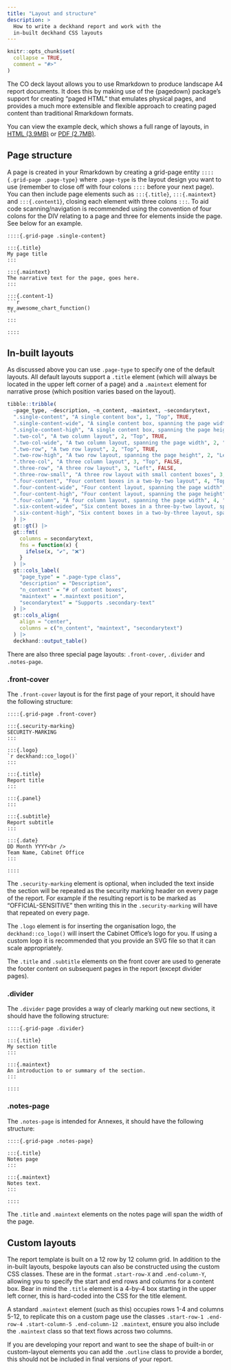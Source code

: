 ```yaml
---
title: "Layout and structure"
description: >
  How to write a deckhand report and work with the
  in-built deckhand CSS layouts
---
```


```r
knitr::opts_chunk$set(
  collapse = TRUE,
  comment = "#>"
)
```

The CO deck layout allows you to use Rmarkdown to produce landscape A4 report documents. It does this by making use of the {pagedown} package's support for creating "paged HTML" that emulates physical pages, and provides a much more extensible and flexible approach to creating paged content than traditional Rmarkdown formats.

You can view the example deck, which shows a full range of layouts, in [HTML (3.9MB)](../co_deck_layouts.html) or [PDF (2.7MB)](../co_deck_layouts.pdf).

## Page structure

A page is created in your Rmarkdown by creating a grid-page entity `::::{.grid-page .page-type}` where `.page-type` is the layout design you want to use (remember to close off with four colons `::::` before your next page). You can then include page elements such as `:::{.title}`, `:::{.maintext}` and `:::{.content1}`, closing each element with three colons `:::`. To aid code scanning/navigation is recommended using the convention of four colons for the DIV relating to a page and three for elements inside the page. See below for an example.

````verbatim
::::{.grid-page .single-content}

:::{.title}
My page title
:::

:::{.maintext}
The narrative text for the page, goes here.
:::

:::{.content-1}
```r
my_awesome_chart_function()
```
:::

::::
````

## In-built layouts

As discussed above you can use `.page-type` to specify one of the default layouts. All default layouts support a `.title` element (which will always be located in the upper left corner of a page) and a `.maintext` element for narrative prose (which position varies based on the layout).

```r
tibble::tribble(
  ~page_type, ~description, ~n_content, ~maintext, ~secondarytext,
  ".single-content", "A single content box", 1, "Top", TRUE,
  ".single-content-wide", "A single content box, spanning the page width", 1, "Top", TRUE,
  ".single-content-high", "A single content box, spanning the page height", 1, "Left", FALSE,
  ".two-col", "A two column layout", 2, "Top", TRUE,
  ".two-col-wide", "A two column layout, spanning the page width", 2, "Top", FALSE,
  ".two-row", "A two row layout", 2, "Top", TRUE,
  ".two-row-high", "A two row layout, spanning the page height", 2, "Left", FALSE,
  ".three-col", "A three column layout", 3, "Top", FALSE,
  ".three-row", "A three row layout", 3, "Left", FALSE,
  ".three-row-small", "A three row layout with small content boxes", 3, "Middle", TRUE,
  ".four-content", "Four content boxes in a two-by-two layout", 4, "Top", TRUE,
  ".four-content-wide", "Four content layout, spanning the page width", 4, "Top", FALSE,
  ".four-content-high", "Four content layout, spanning the page height", 4, "Left", FALSE,
  ".four-column", "A four column layout, spanning the page width", 4, "Top", FALSE,
  ".six-content-widee", "Six content boxes in a three-by-two layout, spanning the page width", 6, "Top", FALSE,
  ".six-content-high", "Six content boxes in a two-by-three layout, spanning the page height", 6, "Left",  FALSE
  ) |>
  gt::gt() |>
  gt::fmt(
    columns = secondarytext,
    fns = function(x) {
      ifelse(x, "✔️", "❌")
    }
  ) |>
  gt::cols_label(
    "page_type" = ".page-type class",
    "description" = "Description",
    "n_content" = "# of content boxes",
    "maintext" = ".maintext position",
    "secondarytext" = "Supports .secondary-text"
  ) |>
  gt::cols_align(
    align = "center",
    columns = c("n_content", "maintext", "secondarytext")
  ) |>
  deckhand::output_table()
```

There are also three special page layouts: `.front-cover`, `.divider` and `.notes-page`.

### .front-cover
The `.front-cover` layout is for the first page of your report, it should have the following structure:

```verbatim
::::{.grid-page .front-cover}

:::{.security-marking}
SECURITY-MARKING
:::

:::{.logo}
`r deckhand::co_logo()`
:::

:::{.title}
Report title
:::

:::{.panel}
:::

:::{.subtitle}
Report subtitle
:::

:::{.date}
DD Month YYYY<br />
Team Name, Cabinet Office
:::

::::
```

The `.security-marking` element is optional, when included the text inside the section will be repeated as the security marking header on every page of the report. For example if the resulting report is to be marked as "OFFICIAL-SENSITIVE" then writing this in the `.security-marking` will have that repeated on every page.

The `.logo` element is for inserting the organisation logo, the `deckhand::co_logo()` will insert the Cabinet Office's logo for you. If using a custom logo it is recommended that you provide an SVG file so that it can scale appropriately.

The `.title` and `.subtitle` elements on the front cover are used to generate the footer content on subsequent pages in the report (except divider pages).

### .divider

The `.divider` page provides a way of clearly marking out new sections, it should have the following structure:

```verbatim
::::{.grid-page .divider}

:::{.title}
My section title
:::

:::{.maintext}
An introduction to or summary of the section.
:::

::::
```

### .notes-page

The `.notes-page` is intended for Annexes, it should have the following structure:

```verbatim
::::{.grid-page .notes-page}

:::{.title}
Notes page
:::

:::{.maintext}
Notes text.
:::

::::
```

The `.title` and `.maintext` elements on the notes page will span the width of the page.


## Custom layouts

The report template is built on a 12 row by 12 column grid. In addition to the in-built layouts, bespoke layouts can also be constructed using the custom CSS classes. These are in the format `.start-row-X` and `.end-column-Y`, allowing you to specify the start and end rows and columns for a content box. Bear in mind the `.title` element is a 4-by-4 box starting in the upper left corner, this is hard-coded into the CSS for the title element.

A standard `.maintext` element (such as this) occupies rows 1-4 and columns 5-12, to replicate this on a custom page use the classes `.start-row-1 .end-row-4 .start-column-5 .end-column-12 .maintext`, ensure you also include the `.maintext` class so that text flows across two columns.

If you are developing your report and want to see the shape of built-in or custom-layout elements you can add the `.outline` class to provide a border, this should not be included in final versions of your report.
